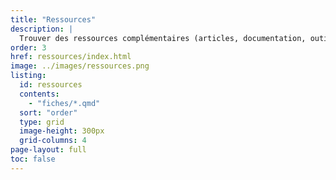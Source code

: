 ```yaml
---
title: "Ressources"
description: |
  Trouver des ressources complémentaires (articles, documentation, outils) pour aller plus loin.
order: 3
href: ressources/index.html
image: ../images/ressources.png
listing:
  id: ressources
  contents:
    - "fiches/*.qmd"
  sort: "order"
  type: grid
  image-height: 300px
  grid-columns: 4
page-layout: full
toc: false
---
```



